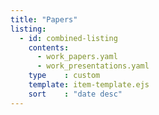 ```yaml
---
title: "Papers"
listing:
  - id: combined-listing
    contents: 
      - work_papers.yaml
      - work_presentations.yaml
    type    : custom
    template: item-template.ejs
    sort    : "date desc"
---
```


:::{#combined-listing}
:::

